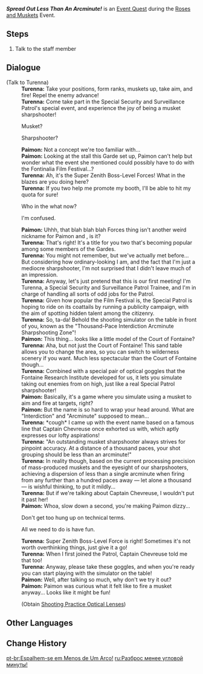 {{Quest Infobox
|id            = 74679
|image         = Event Quest Spread Out Less Than An Arcminute.png
|type          = World
|event_name    = Roses and Muskets
|summary       = <!-- editor written summary. quest description goes to dialogue -->
|requirement   = 
* Complete [[The Crack of Muskets Breaking the Silence]]
|characters    = Paimon; Traveler; Turenna
|startLocation = [[Court of Fontaine]], [[Fontaine]]
|region        = Fontaine
|area          = Court of Fontaine Region
|subarea       = Court of Fontaine
|next          = 
|rewards       = Mora*10,000;Adventurer's Experience*4
|otherRewards  = 
* Unlocks the [[Roses and Muskets/Thousand-Pace Interdiction Arcminute Sharpshooting Zone|Thousand-Pace Interdiction Arcminute Sharpshooting Zone]] subevent.
}}
'''''Spread Out Less Than An Arcminute!''''' is an [[Event Quest]] during the [[Roses and Muskets]] Event.

==Steps==
# Talk to the staff member

==Dialogue==
{{Quest Description|During the Fontinalia Film Festival, you and Paimon encounter a special member of the Gardes, she seems to be looking for guests to partake in an event test...}}
{{Dialogue Start}}
;(Talk to Turenna)
:'''Turenna:''' Take your positions, form ranks, muskets up, take aim, and fire! Repel the enemy advance!
:'''Turenna:''' Come take part in the Special Security and Surveillance Patrol's special event, and experience the joy of being a musket sharpshooter!
:{{DIcon}} Musket?
:{{DIcon}} Sharpshooter?
:'''Paimon:''' Not a concept we're too familiar with...
:'''Paimon:''' Looking at the stall this Garde set up, Paimon can't help but wonder what the event she mentioned could possibly have to do with the Fontinalia Film Festival...?
:'''Turenna:''' Ah, it's the Super Zenith Boss-Level Forces! What in the blazes are you doing here?
:'''Turenna:''' If you two help me promote my booth, I'll be able to hit my quota for sure!
:{{DIcon}} Who in the what now?
:{{DIcon}} I'm confused.
:'''Paimon:''' Uhhh, that blah blah blah Forces thing isn't another weird nickname for Paimon and {{Traveler}}, is it?
:'''Turenna:''' That's right! It's a title for you two that's becoming popular among some members of the Gardes.
:'''Turenna:''' You might not remember, but we've actually met before... But considering how ordinary-looking I am, and the fact that I'm just a mediocre sharpshooter, I'm not surprised that I didn't leave much of an impression.
:'''Turenna:''' Anyway, let's just pretend that this is our first meeting! I'm Turenna, a Special Security and Surveillance Patrol Trainee, and I'm in charge of handling all sorts of odd jobs for the Patrol.
:'''Turenna:''' Given how popular the Film Festival is, the Special Patrol is hoping to ride on its coattails by running a publicity campaign, with the aim of spotting hidden talent among the citizenry.
:'''Turenna:''' So, ta-da! Behold the shooting simulator on the table in front of you, known as the "Thousand-Pace Interdiction Arcminute Sharpshooting Zone"!
:'''Paimon:''' This thing... looks like a little model of the Court of Fontaine?
:'''Turenna:''' Aha, but not just the Court of Fontaine! This sand table allows you to change the area, so you can switch to wilderness scenery if you want. Much less spectacular than the Court of Fontaine though...
:'''Turenna:''' Combined with a special pair of optical goggles that the Fontaine Research Institute developed for us, it lets you simulate taking out enemies from on high, just like a real Special Patrol sharpshooter!
:'''Paimon:''' Basically, it's a game where you simulate using a musket to aim and fire at targets, right?
:'''Paimon:''' But the name is so hard to wrap your head around. What are "Interdiction" and "Arcminute" supposed to mean...
:'''Turenna:''' *cough* I came up with the event name based on a famous line that Captain Chevreuse once exhorted us with, which aptly expresses our lofty aspirations!
:'''Turenna:''' "An outstanding musket sharpshooter always strives for pinpoint accuracy. At a distance of a thousand paces, your shot grouping should be less than an arcminute!"
:'''Turenna:''' In reality though, based on the current processing precision of mass-produced muskets and the eyesight of our sharpshooters, achieving a dispersion of less than a single arcminute when firing from any further than a hundred paces away &mdash; let alone a thousand &mdash; is wishful thinking, to put it mildly...
:'''Turenna:''' But if we're talking about Captain Chevreuse, I wouldn't put it past her!
:'''Paimon:''' Whoa, slow down a second, you're making Paimon dizzy...
:{{DIcon}} Don't get too hung up on technical terms.
:{{DIcon}} All we need to do is have fun.
:'''Turenna:''' Super Zenith Boss-Level Force is right! Sometimes it's not worth overthinking things, just give it a go!
:'''Turenna:''' When I first joined the Patrol, Captain Chevreuse told me that too!
:'''Turenna:''' Anyway, please take these goggles, and when you're ready you can start playing with the simulator on the table!
:'''Paimon:''' Well, after talking so much, why don't we try it out?
:'''Paimon:''' Paimon was curious what it felt like to fire a musket anyway... Looks like it might be fun!
:;(Obtain [[Shooting Practice Optical Lenses]])
{{Dialogue End}}

==Other Languages==
{{Other Languages
|en      = Spread Out Less Than An Arcminute!
|zhs     = 散布小于一角分！
|zhs_rm  = Sànbù Xiǎoyú Yī Jiǎofēn!
|zht     = 散布小於一角分！
|zht_rm  = Sànbù Xiǎoyú Yī Jiǎofēn!
|zh_tl   = Spread Out Less Than An Arcminute!
|ja      = 1アークミニッツ未満の分散率！
|ja_rm   = Ichi-Aakuminittsu Miman no Bunsanritsu!
|ja_tl   = 
|ko      = <1MOA:일 엠오에이> 이하로 저격하기!
|ko_tl   = 
|es      = ¡Tiro preciso!
|es_tl   = Precise Shot!
|fr      = Moins d'une minute d'arc&nbsp;!
|fr_tl   = Less Than An Arcminute!
|ru      = Разброс менее угловой минуты!
|ru_tl   = 
|th      = การกระจายน้อยกว่าหนึ่งลิปดา!
|th_rm   = 
|th_tl   = 
|vi      = Sai Ít Hơn Một Ly!
|vi_tl   = 
|de      = Minimale Streuung!
|de_tl   = Minimal Scattering!
|id      = Lebih Kecil dari Satu Menit Busur!
|id_tl   = Lesser Than One Arcminute!
|pt      = Espalhem-se em Menos de Um Arco!
|pt_tl   = 
|tr      = Bir Yay Dakikasını Bile Geçmez!
|tr_tl   = 
|it      = Meno di un minuto d'arco!
|it_tl   = 
}}

==Change History==
{{Change History|4.3}}

[[pt-br:Espalhem-se em Menos de Um Arco!]]
[[ru:Разброс менее угловой минуты!]]